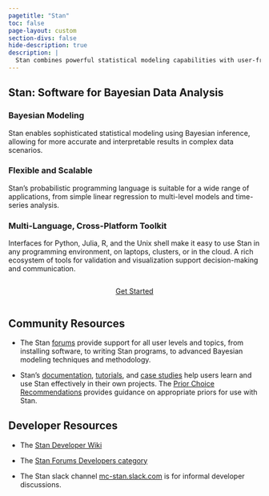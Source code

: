 ```yaml
---
pagetitle: "Stan"
toc: false
page-layout: custom
section-divs: false
hide-description: true
description: | 
  Stan combines powerful statistical modeling capabilities with user-friendly interfaces, an active community, and a commitment to open-source development.  
---
```



::: {.hero-banner}
::: {.grid}
::: {.g-col-1}
:::
::: {.g-col-8}
# Stan: Software for Bayesian Data Analysis
:::
:::
:::


::: {.second-banner}
::: {.grid}
::: {.g-col-1}
:::
::: {.g-col-8}
### Bayesian Modeling

Stan enables sophisticated statistical modeling using Bayesian inference, allowing for more accurate and interpretable results in complex data scenarios.

### Flexible and Scalable

Stan's probabilistic programming language is suitable for a wide range of applications, from simple linear regression to multi-level models and time-series analysis.

### Multi-Language, Cross-Platform Toolkit

Interfaces for Python, Julia, R, and the Unix shell make it easy to use Stan in any programming environment,
on  laptops, clusters, or in the cloud.  A rich ecosystem of tools for validation and visualization support
decision-making and communication.

::: {.hero-buttons style="position: relative; display: flex; justify-content: center;"}
[Get Started](install/install.qmd){.btn-action-primary .btn-action .btn .btn-success .btn-lg role="button"}
::: 

:::
:::
:::



::: {.second-banner}
::: {.grid}
::: {.g-col-1}
:::
::: {.g-col-8}
## Community Resources
* The Stan [forums](https://discourse.mc-stan.org) provide support for all user levels and topics,
from installing software, to writing Stan programs, to advanced Bayesian modeling techniques and methodology.

* Stan's [documentation](https://mc-stan.org/docs), [tutorials](learn-stan/tutorials.qmd), and [case studies](learn-stan/case-studies.qmd)
help users learn and use Stan effectively in their own projects.
The [Prior Choice Recommendations](https://github.com/stan-dev/stan/wiki/Prior-Choice-Recommendations)
provides guidance on appropriate priors for use with Stan.
:::
:::
:::

::: {.second-banner}
::: {.grid}
::: {.g-col-1}
:::

::: {.g-col-8}
## Developer Resources
* The [Stan Developer Wiki](https://github.com/stan-dev/stan/wiki)

* The [Stan Forums Developers category](https://discourse.mc-stan.org/c/stan-dev/10)

* The Stan slack channel [mc-stan.slack.com](https://join.slack.com/t/mc-stan/shared_invite/zt-1le4ebi4m-UMtiOkJb4gcS16qz2wIYCw)
is for informal developer discussions.
:::
:::
:::

